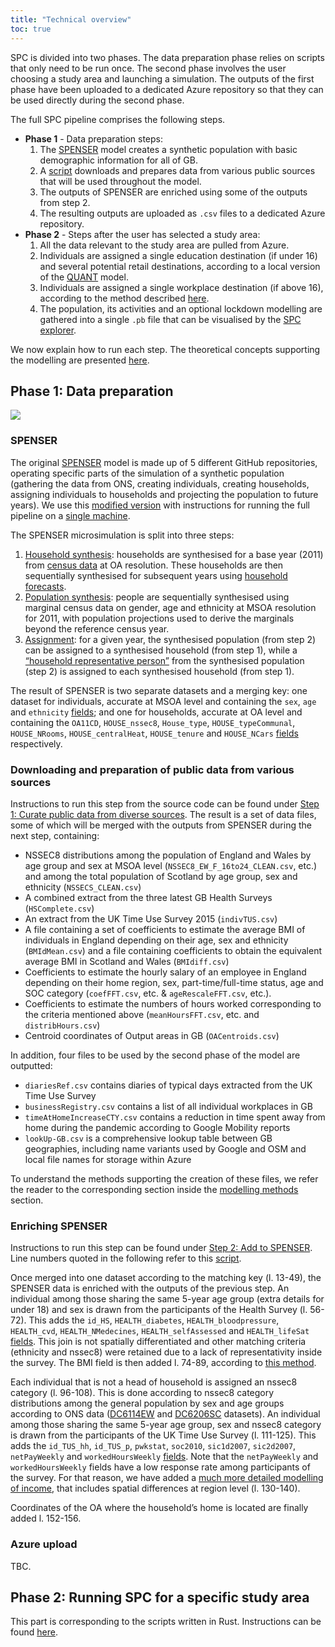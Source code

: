 ```yaml
---
title: "Technical overview"
toc: true
---
```


SPC is divided into two phases. The data preparation phase relies on scripts that only need to be run once. The second phase involves the user choosing a study area and launching a simulation.
The outputs of the first phase have been uploaded to a dedicated Azure repository so that they can be used directly during the second phase.


The full SPC pipeline comprises the following steps.

- **Phase 1** - Data preparation steps:
    1. The [SPENSER](https://github.com/nismod/microsimulation) model creates a synthetic population with basic demographic information for all of GB.
    2. A [script](https://github.com/alan-turing-institute/uatk-spc/blob/main/scripts/data_prep/raw_to_prepared.R) downloads and prepares data from various public sources that will be used throughout the model.
    3. The outputs of SPENSER are enriched using some of the outputs from step 2.
    4. The resulting outputs are uploaded as `.csv` files to a dedicated Azure repository.

- **Phase 2** - Steps after the user has selected a study area:
    1. All the data relevant to the study area are pulled from Azure.
    2. Individuals are assigned a single education destination (if under 16) and several potential retail destinations, according to a local version of the [QUANT](https://github.com/maptube/QUANT_RAMP) model.
    3. Individuals are assigned a single workplace destination (if above 16), according to the method described [here](https://alan-turing-institute.github.io/uatk-spc/modelling_methods.html#commuting-flows).
    4. The population, its activities and an optional lockdown modelling are gathered into a single `.pb` file that can be visualised by the [SPC explorer](https://alan-turing-institute.github.io/uatk-spc/app/).

We now explain how to run each step. The theoretical concepts supporting the modelling are presented [here](https://alan-turing-institute.github.io/uatk-spc/modelling_methods.html).


## Phase 1: Data preparation

![](img/SPC_Schema_full.png)

### SPENSER

The original [SPENSER](https://github.com/nismod/microsimulation) model is made up of 5 different GitHub repositories, operating specific parts of the simulation of a synthetic population (gathering the data from ONS, creating individuals, creating households, assigning individuals to households and projecting the population to future years).
We use this [modified version](https://github.com/alan-turing-institute/spc-hpc-pipeline) with instructions for running the full pipeline on a [single machine](https://github.com/alan-turing-institute/spc-hpc-pipeline/blob/main/scripts/full_pipeline/README.md).

The SPENSER microsimulation is split into three steps:

1. [Household synthesis](https://github.com/alan-turing-institute/household_microsynth/tree/f10cb0db80cf9db886644413c0a971892e9a9164#overview): households are synthesised for a base year (2011) from [census data](https://github.com/alan-turing-institute/household_microsynth/tree/f10cb0db80cf9db886644413c0a971892e9a9164#input-data) at OA resolution. These households are then sequentially synthesised for subsequent years using [household forecasts](https://github.com/alan-turing-institute/microsimulation/tree/2373691bd0ff764db129e52ec78d71c58538d9af#static-microsimulation---households).
2. [Population synthesis](https://github.com/alan-turing-institute/microsimulation/tree/2373691bd0ff764db129e52ec78d71c58538d9af#static-microsimulation---population): people are sequentially synthesised using marginal census data on gender, age and ethnicity at MSOA resolution for 2011, with population projections used to derive the marginals beyond the reference census year.
3. [Assignment](https://github.com/alan-turing-institute/microsimulation/tree/2373691bd0ff764db129e52ec78d71c58538d9af#running-the-assignment-algorithm): for a given year, the synthesised population (from step 2) can be assigned to a synthesised household (from step 1), while a ["household representative person"](https://github.com/alan-turing-institute/microsimulation/tree/2373691bd0ff764db129e52ec78d71c58538d9af#methodology) from the synthesised population (step 2) is assigned to each synthesised household (from step 1).

The result of SPENSER is two separate datasets and a merging key: one dataset for individuals, accurate at MSOA level and containing the `sex`, `age` and `ethnicity` [fields](https://alan-turing-institute.github.io/uatk-spc/data_sources.html#pop_.csv.gz); and one for households, accurate at OA level and containing the `OA11CD`, `HOUSE_nssec8`, `House_type`, `HOUSE_typeCommunal`, `HOUSE_NRooms`, `HOUSE_centralHeat`, `HOUSE_tenure` and `HOUSE_NCars` [fields](https://alan-turing-institute.github.io/uatk-spc/data_sources.html#pop_.csv.gz) respectively.



### Downloading and preparation of public data from various sources

Instructions to run this step from the source code can be found under [Step 1: Curate public data from diverse sources](https://github.com/alan-turing-institute/uatk-spc/tree/main/scripts/data_prep).
The result is a set of data files, some of which will be merged with the outputs from SPENSER during the next step, containing:

- NSSEC8 distributions among the population of England and Wales by age group and sex at MSOA level (`NSSEC8_EW_F_16to24_CLEAN.csv`, etc.) and among the total population of Scotland by age group, sex and ethnicity (`NSSECS_CLEAN.csv`)
- A combined extract from the three latest GB Health Surveys (`HSComplete.csv`)
- An extract from the UK Time Use Survey 2015 (`indivTUS.csv`)
- A file containing a set of coefficients to estimate the average BMI of individuals in England depending on their age, sex and ethnicity (`BMIdMean.csv`) and a file containing coefficients to obtain the equivalent average BMI in Scotland and Wales (`BMIdiff.csv`)
- Coefficients to estimate the hourly salary of an employee in England depending on their home region, sex, part-time/full-time status, age and SOC category (`coefFFT.csv`, etc. & `ageRescaleFFT.csv`, etc.).
- Coefficients to estimate the numbers of hours worked corresponding to the criteria mentioned above (`meanHoursFFT.csv`, etc. and `distribHours.csv`)
- Centroid coordinates of Output areas in GB (`OACentroids.csv`)

In addition, four files to be used by the second phase of the model are outputted:

- `diariesRef.csv` contains diaries of typical days extracted from the UK Time Use Survey
- `businessRegistry.csv` contains a list of all individual workplaces in GB
- `timeAtHomeIncreaseCTY.csv` contains a reduction in time spent away from home during the pandemic according to Google Mobility reports 
- `lookUp-GB.csv` is a comprehensive lookup table between GB geographies, including name variants used by Google and OSM and local file names for storage within Azure

To understand the methods supporting the creation of these files, we refer the reader to the corresponding section inside the [modelling methods](https://alan-turing-institute.github.io/uatk-spc/modelling_methods.html) section.

### Enriching SPENSER

Instructions to run this step can be found under [Step 2: Add to SPENSER](https://github.com/alan-turing-institute/uatk-spc/tree/main/scripts/data_prep).
Line numbers quoted in the following refer to this [script](https://github.com/alan-turing-institute/uatk-spc/blob/main/scripts/data_prep/SPC_pipelineLAD.R).

Once merged into one dataset according to the matching key (l. 13-49), the SPENSER data is enriched with the outputs of the previous step.
An individual among those sharing the same 5-year age group (extra details for under 18) and sex is drawn from the participants of the Health Survey (l. 56-72).
This adds the `id_HS`, `HEALTH_diabetes`, `HEALTH_bloodpressure`, `HEALTH_cvd`, `HEALTH_NMedecines`, `HEALTH_selfAssessed` and `HEALTH_lifeSat` [fields](https://alan-turing-institute.github.io/uatk-spc/data_sources.html#pop_.csv.gz).
This join is not spatially differentiated and other matching criteria (ethnicity and nssec8) were retained due to a lack of representativity inside the survey. The BMI field is then added l. 74-89, according to [this method](https://alan-turing-institute.github.io/uatk-spc/modelling_methods.html#bmi-estimation).

Each individual that is not a head of household is assigned an nssec8 category (l. 96-108).
This is done according to nssec8 category distributions among the general population by sex and age groups according to ONS data ([DC6114EW](https://www.nomisweb.co.uk/census/2011/dc6114ew) and [DC6206SC](https://www.nrscotland.gov.uk/news/2014/census-2011-release-3i) datasets).
An individual among those sharing the same 5-year age group, sex and nssec8 category is drawn from the participants of the UK Time Use Survey (l. 111-125).
This adds the `id_TUS_hh`, `id_TUS_p`, `pwkstat`, `soc2010`, `sic1d2007`, `sic2d2007`, `netPayWeekly` and `workedHoursWeekly` [fields](https://alan-turing-institute.github.io/uatk-spc/data_sources.html#pop_.csv.gz).
Note that the `netPayWeekly` and `workedHoursWeekly` fields have a low response rate among participants of the survey.
For that reason, we have added a [much more detailed modelling of income](https://alan-turing-institute.github.io/uatk-spc/modelling_methods.html#income-data), that includes spatial differences at region level (l. 130-140).

Coordinates of the OA where the household's home is located are finally added l. 152-156.

### Azure upload

TBC.


## Phase 2: Running SPC for a specific study area

This part is corresponding to the scripts written in Rust. Instructions can be found [here](https://alan-turing-institute.github.io/uatk-spc/custom_areas.html). 